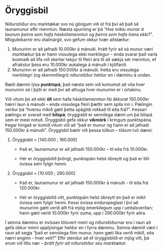 # Öryggisbil

Niðurstöður eru marktækar svo nú göngum við út frá því að það sé launamunur eftir menntun. Næsta spurning er þá "*Hve miklu munar á launum þeirra sem hafa háskólamenntun og þeirra sem hafa hana ekki?*". Möguleikarnir eru ótalmargir, svo gefum okkur tvær aðstæður:

1.  Munurinn er að jafnaði 10.000kr á mánuði. Þrátt fyrir að sá munur væri *marktækur* þá er hann vissulega ekki *merkilegur* -- enda svarar það varla kostnaði að lifa við skertar tekjur til fleiri ára til að sækja sér menntun, ef afrakstur þess eru 10.000kr aukalega á mánuði í kjölfarið.
2.  Munurinn er að jafnaði 150.000kr á mánuði. Þetta eru vissulega merkilegri (og skemmtilegri) niðurstöður heldur en í dæminu á undan.

Bæði dæmin lýsa **punktspá**; það næsta sem við komumst að vita hver munurinn sé í þýði er með því að athuga hver munurinn er í úrtakinu.

Við vitum þó að ekki **öll** sem hafa háskólamenntun fái ákkurat 150.000kr hærri laun á mánuði -- enda vissulega fleiri þættir sem spila inn í. Pælingin verður þá "hversu mikið gæti þetta spágildi rokkað til eða frá?". Þessari pælingu er svarað með **bilspá**; öryggisbil er sennilega dæmi um þá bilspá sem er mest notuð. Öryggisbil gefa okkur **vikmörk** í kringum punktspána. Þegar hingað er komið vitum við að "það er munur og hann er að jafnaði 150.000kr á mánuði". Öryggisbil bætir við þessa túlkun -- tökum tvö dæmi:

1.  Öryggisbil = [140.000 ; 160.000]
    -   Það er, launamunur er að jafnaði 150.000kr -- til eða frá 10.000kr.

    -   Hér er öryggisbilið þröngt, punktspáin helst óbreytt og það er lítil óvissa sem fylgir henni.
2.  Öryggisbil = [10.000 ; 290.000]
    -   Það er, launamunur er að jafnaði 150.000kr á mánuði - til eða frá 120.000kr.

    -   Hér er öryggisbilið vítt, punktspáin helst óbreytt en það er mikil óvissa sem fylgir henni. Þessi óvissa endurspeglast í því að munurinn gæti verið allt frá mjög ómerkilegum upp í umtalsverðan; hann gæti verið 10.000kr fyrir suma, upp í 290.000kr fyrir aðra.

Í seinna dæminu er óvissan töluvert meiri og niðurstöðurnar eru í raun að gefa okkur minni upplýsingar heldur en í fyrra dæminu. Seinna dæmið væri í raun að segja "það er sennilega fínn munur, hann gæti líka verið mikill, eða nærri enginn - hver veit?" Eftir stendur að ef öryggisbilið er mjög vítt, þá erum við litlu nær -- *þrátt fyrir að niðurstöður séu marktækar*.
